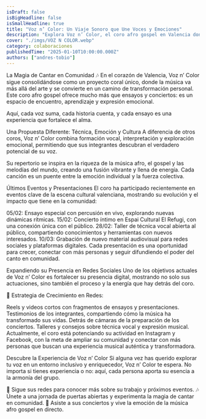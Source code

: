 ```yaml
---
isDraft: false
isBigHeadline: false
isSmallHeadline: true
title: "Voz n’ Color: Un Viaje Sonoro que Une Voces y Emociones"
description: "Explora Voz n’ Color, el coro afro gospel en Valencia donde la música es una herramienta de conexión, aprendizaje y crecimiento personal."
cover: "./imgs/VOZ N COLOR.webp"
category: colaboraciones
publishedTime: "2025-01-10T10:00:00.000Z"
authors: ["andres-tobio"]
---
```


La Magia de Cantar en Comunidad 🎶
En el corazón de Valencia, Voz n’ Color sigue consolidándose como un proyecto coral único, donde la música va más allá del arte y se convierte en un camino de transformación personal. Este coro afro gospel ofrece mucho más que ensayos y conciertos: es un espacio de encuentro, aprendizaje y expresión emocional.

Aquí, cada voz suma, cada historia cuenta, y cada ensayo es una experiencia que fortalece el alma.

Una Propuesta Diferente: Técnica, Emoción y Cultura
A diferencia de otros coros, Voz n’ Color combina formación vocal, interpretación y exploración emocional, permitiendo que sus integrantes descubran el verdadero potencial de su voz.

Su repertorio se inspira en la riqueza de la música afro, el gospel y las melodías del mundo, creando una fusión vibrante y llena de energía. Cada canción es un puente entre la emoción individual y la fuerza colectiva.

Últimos Eventos y Presentaciones
El coro ha participado recientemente en eventos clave de la escena cultural valenciana, mostrando su evolución y el impacto que tiene en la comunidad:

05/02: Ensayo especial con percusión en vivo, explorando nuevas dinámicas rítmicas.
15/02: Concierto íntimo en Espai Cultural El Refugi, con una conexión única con el público.
28/02: Taller de técnica vocal abierta al público, compartiendo conocimientos y herramientas con nuevos interesados.
10/03: Grabación de nuevo material audiovisual para redes sociales y plataformas digitales.
Cada presentación es una oportunidad para crecer, conectar con más personas y seguir difundiendo el poder del canto en comunidad.

Expandiendo su Presencia en Redes Sociales
Uno de los objetivos actuales de Voz n’ Color es fortalecer su presencia digital, mostrando no solo sus actuaciones, sino también el proceso y la energía que hay detrás del coro.

📲 Estrategia de Crecimiento en Redes:

Reels y videos cortos con fragmentos de ensayos y presentaciones.
Testimonios de los integrantes, compartiendo cómo la música ha transformado sus vidas.
Detrás de cámaras de la preparación de los conciertos.
Talleres y consejos sobre técnica vocal y expresión musical.
Actualmente, el coro está potenciando su actividad en Instagram y Facebook, con la meta de ampliar su comunidad y conectar con más personas que buscan una experiencia musical auténtica y transformadora.

Descubre la Experiencia de Voz n’ Color
Si alguna vez has querido explorar tu voz en un entorno inclusivo y enriquecedor, Voz n’ Color te espera. No importa si tienes experiencia o no: aquí, cada persona aporta su esencia a la armonía del grupo.

🎤 Sigue sus redes para conocer más sobre su trabajo y próximos eventos.
🎶 Únete a una jornada de puertas abiertas y experimenta la magia de cantar en comunidad.
📅 Asiste a sus conciertos y vive la emoción de la música afro gospel en directo.
